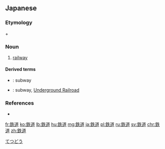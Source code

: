 {{also|鐵道|铁道}}
==Japanese==
{{ja-kanjitab|てつ|どう|yomi=on}}

===Etymology===
{{m|ja|鉄||iron, steel|tr=てつ, tetsu|sc=Jpan}} + {{m|ja|道||way|tr=どう, dō|sc=Jpan}}

===Noun===
{{ja-noun|てつどう|kyu=鐵道}}

# [[railway]]

====Derived terms====
* {{ja-r|地下鉄|ちかてつ}}: subway
* {{ja-r|地下鉄道|ちかてつどう}}: subway, [[w:Underground Railroad|Underground Railroad]]

===References===
* {{R:Shogakukan}}

[[Category:Japanese basic words|てつどう]]

[[fr:鉄道]]
[[ko:鉄道]]
[[lb:鉄道]]
[[hu:鉄道]]
[[mg:鉄道]]
[[ja:鉄道]]
[[pl:鉄道]]
[[ru:鉄道]]
[[sv:鉄道]]
[[chr:鉄道]]
[[zh:鉄道]]